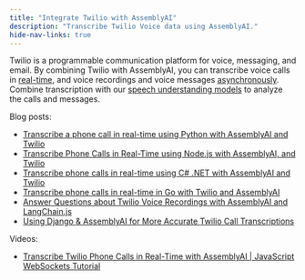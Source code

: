 ```yaml
---
title: "Integrate Twilio with AssemblyAI"
description: "Transcribe Twilio Voice data using AssemblyAI."
hide-nav-links: true
---
```


Twilio is a programmable communication platform for voice, messaging, and email.
By combining Twilio with AssemblyAI, you can transcribe voice calls in [real-time](/docs/speech-to-text/streaming), and voice recordings and voice messages [asynchronously](/docs/speech-to-text/pre-recorded-audio).
Combine transcription with our [speech understanding models](/docs/speech-understanding/summarization) to analyze the calls and messages.

Blog posts:

- [Transcribe a phone call in real-time using Python with AssemblyAI and Twilio](https://www.assemblyai.com/blog/transcribe-phone-call-real-time-python/)
- [Transcribe Phone Calls in Real-Time using Node.js with AssemblyAI, and Twilio](https://www.twilio.com/en-us/blog/phone-call-transcription-assemblyai-twilio-node)
- [Transcribe phone calls in real-time using C# .NET with AssemblyAI and Twilio](https://www.twilio.com/en-us/blog/transcribe-phone-calls-real-time-csharp-assemblyai-twilio)
- [Transcribe phone calls in real-time in Go with Twilio and AssemblyAI](https://www.assemblyai.com/blog/transcribe-phone-calls-in-realtime-in-go-with-twilio-and-assemblyai/)
- [Answer Questions about Twilio Voice Recordings with AssemblyAI and LangChain.js](https://www.twilio.com/en-us/blog/qa-voice-recordings-assemblyai-langchain-js)
- [Using Django & AssemblyAI for More Accurate Twilio Call Transcriptions](https://www.fullstackpython.com/blog/django-accurate-twilio-voice-transcriptions.html)

Videos:

- [Transcribe Twilio Phone Calls in Real-Time with AssemblyAI | JavaScript WebSockets Tutorial](https://youtu.be/3XmtJgWcOT0)

